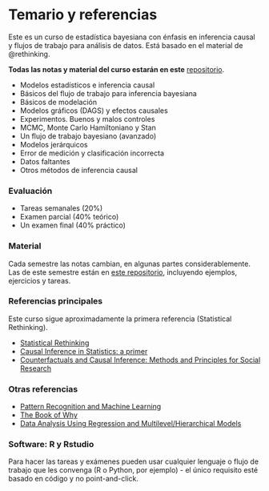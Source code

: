 # Temario y referencias {-}

Este es un curso de estadística bayesiana con énfasis en inferencia causal y
flujos de trabajo para análisis de datos. Está basado en el material
de @rethinking.

**Todas las notas y material del curso estarán en este** [repositorio](https://github.com/felipegonzalez/metodos-analiticos-mcd-2024).


  - Modelos estadísticos e inferencia causal
  - Básicos del flujo de trabajo para inferencia bayesiana
  - Básicos de modelación
  - Modelos gráficos (DAGS) y efectos causales
  - Experimentos. Buenos y malos controles
  - MCMC, Monte Carlo Hamiltoniano y Stan 
  - Un flujo de trabajo bayesiano (avanzado)
  - Modelos jerárquicos
  - Error de medición y clasificación incorrecta
  - Datos faltantes
  - Otros métodos de inferencia causal


### Evaluación {-}

- Tareas semanales (20%)
- Examen parcial (40% teórico)
- Un examen final (40% práctico)

### Material {-}

Cada semestre las notas cambian, en algunas partes considerablemente. Las
de este semestre están en [este repositorio](https://github.com/felipegonzalez/metodos-analiticos-mcd-2024),
incluyendo ejemplos, ejercicios y tareas.

### Referencias principales {-}

Este curso sigue aproximadamente la primera referencia (Statistical Rethinking).

  - [Statistical Rethinking](https://xcelab.net/rm/statistical-rethinking/)
  - [Causal Inference in Statistics: a primer](https://www.wiley.com/en-us/Causal+Inference+in+Statistics:+A+Primer-p-9781119186847)
  - [Counterfactuals and Causal Inference: Methods and Principles for Social Research](https://www.cambridge.org/core/books/counterfactuals-and-causal-inference/5CC81E6DF63C5E5A8B88F79D45E1D1B7)

### Otras referencias {-}

- [Pattern Recognition and Machine Learning](http://www.springer.com/us/book/9780387310732)
- [The Book of Why](https://dl.acm.org/doi/10.5555/3238230)
- [Data Analysis Using Regression and Multilevel/Hierarchical Models](https://www.cambridge.org/highereducation/books/data-analysis-using-regression-and-multilevel-hierarchical-models/32A29531C7FD730C3A68951A17C9D983#overview)


### Software: R y Rstudio {-}

Para hacer las tareas y exámenes pueden usar cualquier lenguaje o flujo de trabajo
que les convenga (R o Python, por ejemplo) - el único requisito esté basado en código y no
point-and-click.


